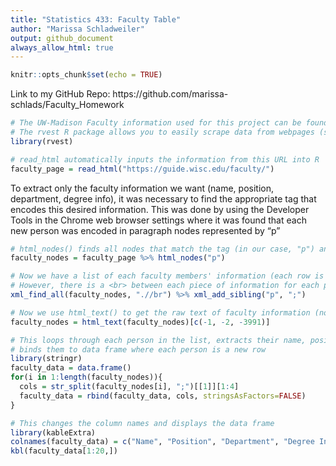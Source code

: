 ```yaml
---
title: "Statistics 433: Faculty Table"
author: "Marissa Schladweiler"
output: github_document
always_allow_html: true
---
```


```r
knitr::opts_chunk$set(echo = TRUE)
```

Link to my GitHub Repo: https://github.com/marissa-schlads/Faculty_Homework

```r
# The UW-Madison Faculty information used for this project can be found at the URL below
# The rvest R package allows you to easily scrape data from webpages (similar to BeautifulSoup in Python)
library(rvest)

# read_html automatically inputs the information from this URL into R
faculty_page = read_html("https://guide.wisc.edu/faculty/")
```

To extract only the faculty information we want (name, position, department, degree info), it was necessary to find the appropriate tag that encodes this desired information. This was done by using the Developer Tools in the Chrome web browser settings where it was found that each new person was encoded in paragraph nodes represented by "p"
```r
# html_nodes() finds all nodes that match the tag (in our case, "p") and puts each of those elements in a list
faculty_nodes = faculty_page %>% html_nodes("p")

# Now we have a list of each faculty members' information (each row is a new person)
# However, there is a <br> between each piece of information for each person, so xml_find_all and xml_add_sibling finds these and replaces them with ";" for easier separation later
xml_find_all(faculty_nodes, ".//br") %>% xml_add_sibling("p", ";")

# Now we use html_text() to get the raw text of faculty information (now separated by semicolons), and remove non-faculty information (first two rows and last row)
faculty_nodes = html_text(faculty_nodes)[c(-1, -2, -3991)]
```


```r
# This loops through each person in the list, extracts their name, position, department, and degree info and 
# binds them to data frame where each person is a new row
library(stringr)
faculty_data = data.frame()
for(i in 1:length(faculty_nodes)){
  cols = str_split(faculty_nodes[i], ";")[[1]][1:4]
  faculty_data = rbind(faculty_data, cols, stringsAsFactors=FALSE)
}
```

```r
# This changes the column names and displays the data frame
library(kableExtra)
colnames(faculty_data) = c("Name", "Position", "Department", "Degree Info")
kbl(faculty_data[1:20,])
```

